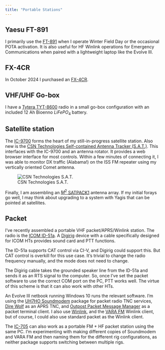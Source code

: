 ```yaml
---
title: "Portable Stations"
---
```


## Yaesu FT-891

I primarily use the [FT-891](rigs.qmd#yaesu-ft-891) when I operate Winter Field Day or the occasional POTA activation.
It is also useful for HF Winlink operations for Emergency Communications when paired with a lightweight laptop like the Evolve III.

## FX-4CR

In October 2024 I purchased an [FX-4CR](fx4cr.qmd).

## VHF/UHF Go-box

I have a [Tytera TYT-8600](rigs.qmd#tytera-tyt-th-8600) radio in a small go-box configuration with an included 12 Ah Bioenno $LiFePO_4$ battery.

## Satellite station

The [IC-9700](rigs.qmd#icom-ic-9700) forms the heart of my still-in-progress satellite station.
Also new is the [CSN Technologies Self-contained Antenna Tracker (S.A.T.)](http://www.csntechnologies.net/sat).
This interfaces with the IC-9700 and an antenna rotator.
It provides a web browser interface for most controls.
Within a few minutes of connecting it, I was able to monitor DX traffic (Alabama!) on the ISS FM repeater using my vertically oriented Comet antenna.

![CSN Technologies S.A.T.](http://www.csntechnologies.net/images/MatteBlackBoxTitle.png){fig-align="center"}

Finally, I am assembling an [$M^2$ SATPACK1](https://www.m2inc.com/FGSATPACK1) antenna array.
If my initial forays go well, I may think about upgrading to a system with Yagis that can be pointed at satellites.

## Packet

I've recently assembled a portable VHF packet/APRS/Winlink station.
The radio is the [ICOM ID-51a](rigs.qmd#icom-id-51a).
A [Digirig](https://digirig.net) device with a cable specifically designed for ICOM HTs provides sound card and PTT functions.

::: {.callout-note}

The ID-51a supports CAT control via CI-V, and Digirig could support this.
But CAT control is overkill for this use case.
It's trivial to change the radio frequency manually, and the mode does not need to change.

The Digirig cable takes the grounded speaker line from the ID-51a and sends it as an RTS signal to the computer.
So, once I've set the packet software to use the correct COM port on the PC, PTT works well.
The virtue of this scheme is that it can also work with other HTs. 

:::

An Evolve III netbook running Windows 10 runs the relevant software.
I'm using the [UH7HO Soundmodem](http://uz7.ho.ua/packetradio.htm) package for packet radio TNC services, [Dire Wolf](https://github.com/wb2osz/direwolf) as an APRS TNC, and [Outpost Packet Message Manager](https://www.outpostpm.org/index.php) as a packet terminal client. I also use [Winlink](https://www.winlink.org), and the [VARA FM](https://rosmodem.wordpress.com) Winlink client, but of course, I could also use standard packet as the Winlink client.

The [IC-705](rigs.qmd#icom-ic-705) can also work as a portable FM + HF packet station 
using the same PC.
I'm experimenting with making different copies of Soundmodem and VARA FM and then naming them for the different rig configurations, as neither package supports switching between multiple rigs.

